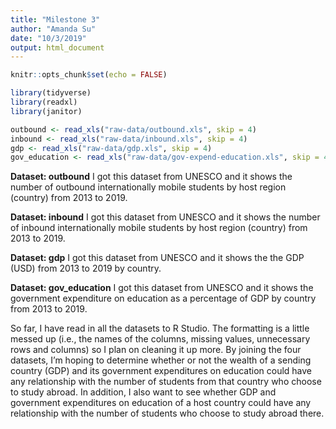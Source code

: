 ```yaml
---
title: "Milestone 3"
author: "Amanda Su"
date: "10/3/2019"
output: html_document
---
```


```r
knitr::opts_chunk$set(echo = FALSE)

library(tidyverse)
library(readxl)
library(janitor)

outbound <- read_xls("raw-data/outbound.xls", skip = 4) 
inbound <- read_xls("raw-data/inbound.xls", skip = 4)
gdp <- read_xls("raw-data/gdp.xls", skip = 4)
gov_education <- read_xls("raw-data/gov-expend-education.xls", skip = 4)

```

**Dataset: outbound**
I got this dataset from UNESCO and it shows the number of outbound internationally mobile students by host region (country) from 2013 to 2019. 

**Dataset: inbound**
I got this dataset from UNESCO and it shows the number of inbound internationally mobile students by host region (country) from 2013 to 2019.

**Dataset: gdp**
I got this dataset from UNESCO and it shows the the GDP (USD) from 2013 to 2019 by country. 

**Dataset: gov_education**
I got this dataset from UNESCO and it shows the government expenditure on education as a percentage of GDP by country from 2013 to 2019.

So far, I have read in all the datasets to R Studio. The formatting is a little messed up (i.e., the names of the columns, missing values, unnecessary rows and columns) so I plan on cleaning it up more. By joining the four datasets, I'm hoping to determine whether or not the wealth of a sending country (GDP) and its government expenditures on education could have any relationship with the number of students from that country who choose to study abroad. In addition, I also want to see whether GDP and government expenditures on education of a host country could have any relationship with the number of students who choose to study abroad there.